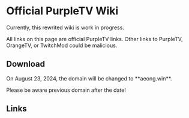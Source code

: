 

# Official PurpleTV Wiki

Currently, this rewrited wiki is work in progress.

<Callout type="warning">
All links on this page are official PurpleTV links. Other links to PurpleTV, OrangeTV, or TwitchMod could be malicious.
</Callout>

## Download

<Callout type="warning">
On August 23, 2024, the domain will be changed to **aeong.win**.

Please be aware previous domain after the date!
</Callout>

<Cards>
  <Card title="🇰🇷 Official Archive" href="https://purpletv.aeong.win" />
  <Card title="⬇️ Official OTA API" href="https://api.nopbreak.ws/orange/update" />
</Cards>

## Links

<Cards>
  <Card title="Telegram Channel" href="https://t.me/pubTw" />
  <Card title="Telegram Group" href="https://t.me/pubTwChat" />


